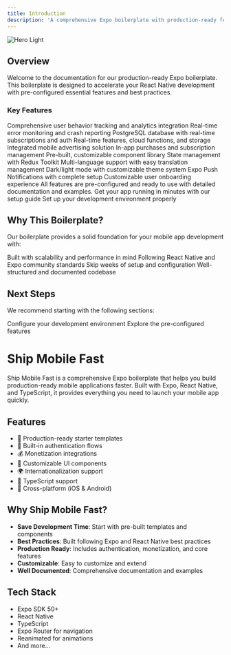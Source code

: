 ```yaml
---
title: Introduction
description: 'A comprehensive Expo boilerplate with production-ready features'
---
```


<img
  className="block rounded-xl overflow-hidden"
  src="/images/hero.png"
  alt="Hero Light"
/>

## Overview

Welcome to the documentation for our production-ready Expo boilerplate. This boilerplate is designed to accelerate your React Native development with pre-configured essential features and best practices.

### Key Features

<AccordionGroup>
  <Accordion icon="chart-line" title="Analytics & Monitoring">
    <CardGroup cols={2}>
      <Card title="PostHog Analytics">
        Comprehensive user behavior tracking and analytics integration
      </Card>
      <Card title="Sentry Error Tracking">
        Real-time error monitoring and crash reporting
      </Card>
    </CardGroup>
  </Accordion>

  <Accordion icon="database" title="Backend Solutions">
    <CardGroup cols={2}>
      <Card title="Supabase">
        PostgreSQL database with real-time subscriptions and auth
      </Card>
      <Card title="Firebase">
        Real-time features, cloud functions, and storage
      </Card>
    </CardGroup>
  </Accordion>

  <Accordion icon="money-bill" title="Monetization">
    <CardGroup cols={2}>
      <Card title="AdMob">
        Integrated mobile advertising solution
      </Card>
      <Card title="RevenueCat">
        In-app purchases and subscription management
      </Card>
    </CardGroup>
  </Accordion>

  <Accordion icon="puzzle-piece" title="Core Features">
    <CardGroup cols={2}>
      <Card title="UI Components">
        Pre-built, customizable component library
      </Card>
      <Card title="Redux Integration">
        State management with Redux Toolkit
      </Card>
      <Card title="i18n Support">
        Multi-language support with easy translation management
      </Card>
      <Card title="Theming">
        Dark/light mode with customizable theme system
      </Card>
    </CardGroup>
  </Accordion>

  <Accordion icon="bell" title="User Engagement">
    <CardGroup cols={2}>
      <Card title="Push Notifications">
        Expo Push Notifications with complete setup
      </Card>
      <Card title="Onboarding Flow">
        Customizable user onboarding experience
      </Card>
    </CardGroup>
  </Accordion>
</AccordionGroup>

<Note>
All features are pre-configured and ready to use with detailed documentation and examples.
</Note>

<CardGroup cols={2}>
  <Card
    title="Quick Start"
    icon="rocket"
    href="/quickstart"
  >
    Get your app running in minutes with our setup guide
  </Card>
  <Card
    title="Environment Setup"
    icon="screwdriver-wrench"
    href="/setup"
  >
    Set up your development environment properly
  </Card>
</CardGroup>

## Why This Boilerplate?

Our boilerplate provides a solid foundation for your mobile app development with:

<CardGroup cols={2}>
  <Card
    title="Production Ready"
    icon="check-circle"
  >
    Built with scalability and performance in mind
  </Card>
  <Card
    title="Best Practices"
    icon="code"
  >
    Following React Native and Expo community standards
  </Card>
  <Card
    title="Time Saving"
    icon="clock"
  >
    Skip weeks of setup and configuration
  </Card>
  <Card
    title="Maintainable"
    icon="wrench"
  >
    Well-structured and documented codebase
  </Card>
</CardGroup>

## Next Steps

We recommend starting with the following sections:

<CardGroup cols={2}>
  <Card
    title="Environment Setup"
    icon="gear"
    href="/setup"
  >
    Configure your development environment
  </Card>
  <Card
    title="Core Features"
    icon="layer-group"
    href="/features/overview"
  >
    Explore the pre-configured features
  </Card>
</CardGroup>

# Ship Mobile Fast

Ship Mobile Fast is a comprehensive Expo boilerplate that helps you build production-ready mobile applications faster. Built with Expo, React Native, and TypeScript, it provides everything you need to launch your mobile app quickly.

## Features

- 🚀 Production-ready starter templates
- 🔐 Built-in authentication flows
- 💰 Monetization integrations
- 🎨 Customizable UI components
- 🌍 Internationalization support
- 🎯 TypeScript support
- 📱 Cross-platform (iOS & Android)

## Why Ship Mobile Fast?

- **Save Development Time**: Start with pre-built templates and components
- **Best Practices**: Built following Expo and React Native best practices
- **Production Ready**: Includes authentication, monetization, and core features
- **Customizable**: Easy to customize and extend
- **Well Documented**: Comprehensive documentation and examples

## Tech Stack

- Expo SDK 50+
- React Native
- TypeScript
- Expo Router for navigation
- Reanimated for animations
- And more...
